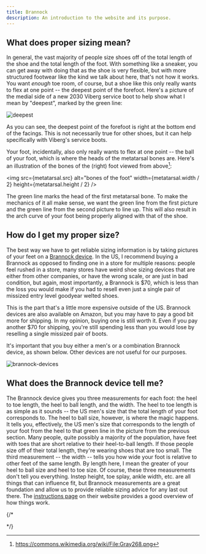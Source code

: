 ```yaml
---
title: Brannock
description: An introduction to the website and its purpose.
---
```


## What does proper sizing mean?

In general, the vast majority of people size shoes off of the total length of the shoe and the total length of the foot. With something like a sneaker, you can get away with doing that as the shoe is very flexible, but with more structured footwear like the kind we talk about here, that's not how it works. You want *enough* toe room, of course, but a shoe like this only really wants to flex at one point -- the deepest point of the forefoot. Here's a picture of the medial side of a new 2030 Viberg service boot to help show what I mean by "deepest", marked by the green line:

![deepest](../../../assets/deepest.jpg)

As you can see, the deepest point of the forefoot is right at the bottom end of the facings. This is not necessarily true for other shoes, but it can help specifically with Viberg's service boots.

Your foot, incidentally, also only really wants to flex at one point -- the ball of your foot, which is where the heads of the metatarsal bones are. Here's an illustration of the bones of the (right) foot viewed from above[^1]:

<img src={metatarsal.src} alt="bones of the foot" width={metatarsal.width / 2} height={metatarsal.height / 2} />

The green line marks the head of the first metatarsal bone. To make the mechanics of it all make sense, we want the green line from the first picture and the green line from the second picture to line up. This will also result in the arch curve of your foot being properly aligned with that of the shoe.

## How do I get my proper size?

The best way we have to get reliable sizing information is by taking pictures of your feet on a [Brannock device](https://brannock.com/collections/products/products/mens-brannock-device). In the US, I recommend buying a Brannock as opposed to finding one in a store for multiple reasons: people feel rushed in a store, many stores have weird shoe sizing devices that are either from other companies, or have the wrong scale, or are just in bad condition, but again, most importantly, a Brannock is $70, which is less than the loss you would make if you had to resell even just a single pair of missized entry level goodyear welted shoes.

This is the part that's a little more expensive outside of the US. Brannock devices are also available on Amazon, but you may have to pay a good bit more for shipping. In my opinion, buying one is still worth it. Even if you pay another $70 for shipping, you're still spending less than you would lose by reselling a single missized pair of boots. 

It's important that you buy either a men's or a combination Brannock device, as shown below. Other devices are not useful for our purposes.

![brannock-devices](../../../assets/brannock-devices.webp)


## What does the Brannock device tell me?

The Brannock device gives you three measurements for each foot: the heel to toe length, the heel to ball length, and the width. The heel to toe length is as simple as it sounds -- the US men's size that the  total length of your foot corresponds to. The heel to ball size, however, is where the magic happens. It tells you, effectively, the US men's size that corresponds to the length of your foot from the heel to that green line in the picture from the previous section. Many people, quite possibly a majority of the population, have feet with toes that are short relative to their heel-to-ball length. If those people size off of their total length, they're wearing shoes that are too small. The third measurement -- the width -- tells you how wide your foot is relative to other feet of the same length. By length here, I mean the greater of your heel to ball size and heel to toe size. Of course, these three measurements don't tell you everything. Instep height, toe splay, ankle width, etc. are all things that can influence fit, but Brannock measurements are a great foundation and allow us to provide reliable sizing advice for any last out there. The [instructions page](https://brannock.com/pages/instructions-fitting-tips) on their website provides a good overview of how things work.

{/*
<!-- TODO: Add page for detailed instructions on how to align the sliders and take pictures. -->

<!-- ## How do I use a Brannock device? -->

<!-- ## How do I take pictures of my feet on a Brannock device? -->

<!-- ## How do I use the pictures to get sizing advice? -->

<!-- TODO: Add page that explains what fit means. Look at Ron Ryder podcast episodes. -->

<!-- ## How are well-fitting shoes supposed to feel? -->
*/}

[^1]: https://commons.wikimedia.org/wiki/File:Gray268.png